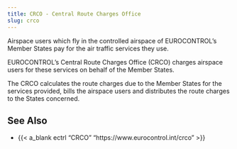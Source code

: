 ```yaml
---
title: CRCO - Central Route Charges Office
slug: crco
---
```


Airspace users which fly in the controlled airspace of EUROCONTROL’s Member States
pay for the air traffic services they use.

EUROCONTROL's Central Route Charges Office (CRCO) charges airspace users
for these services on behalf of the Member States.

The CRCO calculates the route charges due to the Member States for the
services provided, bills the airspace users and distributes the route
charges to the States concerned.

```{=html}
<div id="observablehq-viewof-mY-25dc0def"></div>
<div id="observablehq-map-25dc0def"></div>

<script type="module">
import {Runtime, Inspector} from "https://cdn.jsdelivr.net/npm/@observablehq/runtime@4/dist/runtime.js";
import define from "https://api.observablehq.com/@espinielli/central-route-charging-office-zones-and-rates.js?v=3";
new Runtime().module(define, name => {
  if (name === "map") return new Inspector(document.querySelector("#observablehq-map-25dc0def"));
  if (name === "viewof mY") return new Inspector(document.querySelector("#observablehq-viewof-mY-25dc0def"));
  return ["rates","labelled_rates","crco_charging_zones","d_rates","year_month","file_url","current_month"].includes(name);
});
</script>
```

## See Also

* {{< a_blank ectrl "CRCO" "https://www.eurocontrol.int/crco" >}}

